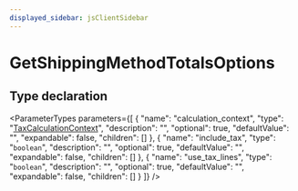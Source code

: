 ```yaml
---
displayed_sidebar: jsClientSidebar
---
```



# GetShippingMethodTotalsOptions

## Type declaration

<ParameterTypes parameters={[
  {
    "name": "calculation_context",
    "type": "[TaxCalculationContext](internal.internal.TaxCalculationContext.mdx)",
    "description": "",
    "optional": true,
    "defaultValue": "",
    "expandable": false,
    "children": []
  },
  {
    "name": "include_tax",
    "type": "`boolean`",
    "description": "",
    "optional": true,
    "defaultValue": "",
    "expandable": false,
    "children": []
  },
  {
    "name": "use_tax_lines",
    "type": "`boolean`",
    "description": "",
    "optional": true,
    "defaultValue": "",
    "expandable": false,
    "children": []
  }
]} />
